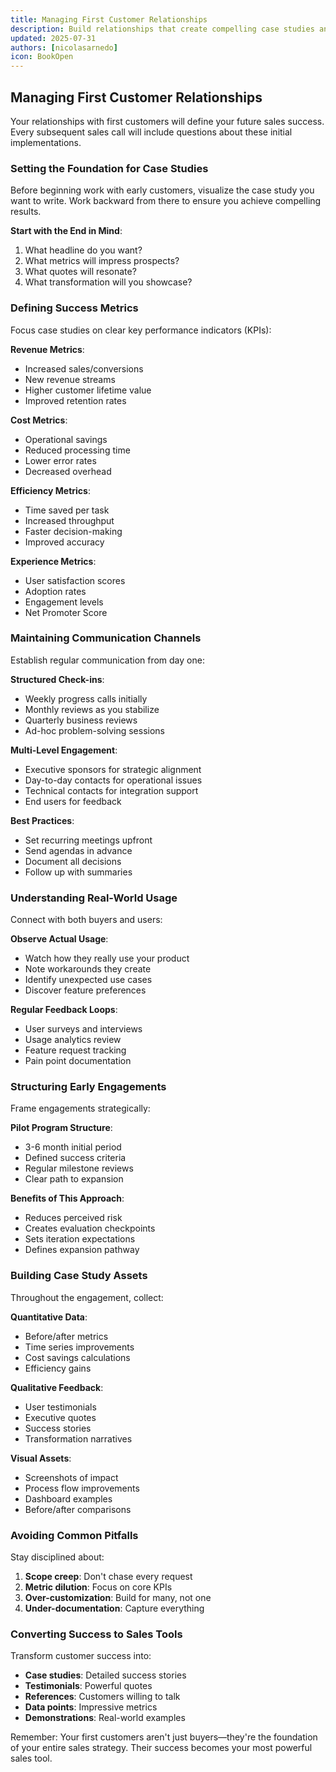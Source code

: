 ```yaml
---
title: Managing First Customer Relationships
description: Build relationships that create compelling case studies and drive future sales
updated: 2025-07-31
authors: [nicolasarnedo]
icon: BookOpen
---
```


## Managing First Customer Relationships

Your relationships with first customers will define your future sales success. Every subsequent sales call will include questions about these initial implementations.

### Setting the Foundation for Case Studies

Before beginning work with early customers, visualize the case study you want to write. Work backward from there to ensure you achieve compelling results.

**Start with the End in Mind**:
1. What headline do you want?
2. What metrics will impress prospects?
3. What quotes will resonate?
4. What transformation will you showcase?

### Defining Success Metrics

Focus case studies on clear key performance indicators (KPIs):

**Revenue Metrics**:
- Increased sales/conversions
- New revenue streams
- Higher customer lifetime value
- Improved retention rates

**Cost Metrics**:
- Operational savings
- Reduced processing time
- Lower error rates
- Decreased overhead

**Efficiency Metrics**:
- Time saved per task
- Increased throughput
- Faster decision-making
- Improved accuracy

**Experience Metrics**:
- User satisfaction scores
- Adoption rates
- Engagement levels
- Net Promoter Score

### Maintaining Communication Channels

Establish regular communication from day one:

**Structured Check-ins**:
- Weekly progress calls initially
- Monthly reviews as you stabilize
- Quarterly business reviews
- Ad-hoc problem-solving sessions

**Multi-Level Engagement**:
- Executive sponsors for strategic alignment
- Day-to-day contacts for operational issues
- Technical contacts for integration support
- End users for feedback

**Best Practices**:
- Set recurring meetings upfront
- Send agendas in advance
- Document all decisions
- Follow up with summaries

### Understanding Real-World Usage

Connect with both buyers and users:

**Observe Actual Usage**:
- Watch how they really use your product
- Note workarounds they create
- Identify unexpected use cases
- Discover feature preferences

**Regular Feedback Loops**:
- User surveys and interviews
- Usage analytics review
- Feature request tracking
- Pain point documentation

### Structuring Early Engagements

Frame engagements strategically:

**Pilot Program Structure**:
- 3-6 month initial period
- Defined success criteria
- Regular milestone reviews
- Clear path to expansion

**Benefits of This Approach**:
- Reduces perceived risk
- Creates evaluation checkpoints
- Sets iteration expectations
- Defines expansion pathway

### Building Case Study Assets

Throughout the engagement, collect:

**Quantitative Data**:
- Before/after metrics
- Time series improvements
- Cost savings calculations
- Efficiency gains

**Qualitative Feedback**:
- User testimonials
- Executive quotes
- Success stories
- Transformation narratives

**Visual Assets**:
- Screenshots of impact
- Process flow improvements
- Dashboard examples
- Before/after comparisons

### Avoiding Common Pitfalls

Stay disciplined about:

1. **Scope creep**: Don't chase every request
2. **Metric dilution**: Focus on core KPIs
3. **Over-customization**: Build for many, not one
4. **Under-documentation**: Capture everything

### Converting Success to Sales Tools

Transform customer success into:

- **Case studies**: Detailed success stories
- **Testimonials**: Powerful quotes
- **References**: Customers willing to talk
- **Data points**: Impressive metrics
- **Demonstrations**: Real-world examples

Remember: Your first customers aren't just buyers—they're the foundation of your entire sales strategy. Their success becomes your most powerful sales tool.
